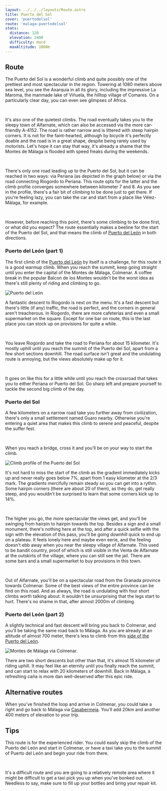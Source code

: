 ```yaml
---
layout: ../../../layouts/Route.astro
title: Puerto del Sol
cover: 'puertodelsol'
route: 'malaga-puertodelsol'
stats:
  distance: 120
  elevation: 2400
  difficulty: Hard
  maxAltitude: 1080m
---
```


## Route

The Puerto del Sol is a wonderful climb and quite possibly one of the prettiest and most spectacular in the region. Towering at 1080 meters above sea level, you see the Axarquia in all its glory, including the impressive La Maroma, the manmade lake of Viñuela, the hilltop village of Comares.
On a particularly clear day, you can even see glimpses of Africa.

&nbsp;

It's also one of the quietest climbs. The road eventually takes you to the sleepy town of Alfarnate, which can also be accessed via the more car-friendly A-4152.
The road is rather narrow and is littered with steep hairpin corners. It is not for the faint-hearted, although by bicycle it's perfectly doable and the road is in a great shape, despite being rarely used by motorists. Let's hope it can stay that way, it's already a shame that the Montes de Málaga is flooded with speed freaks during the weekends.

&nbsp;

There's only one road leading up to the Puerto del Sol, but it can be reached in two ways: via Periana (as depicted in the graph below) or via the road connecting Riogordo to Periana.
This route opts for the latter and the climb profile converges somewhere between kilometer 7 and 8. As you see in the profile, there's a fair bit of climbing to be done just to get there. If you're feeling lazy, you can take the car and start from a place like Vélez-Málaga, for example.

&nbsp;

However, before reaching this point, there's some climbing to be done first, or what did you expect? 
The route essentially makes a beeline for the start of the Puerto del Sol, and that means the climb of [Puerto del León](/destinations/malaga/puertoleon) in both directions.


### Puerto del León (part 1)

The first climb of the [Puerto del León](/destinations/malaga/puertoleon) by itself is a challenge, for this route it is a good warmup climb.
When you reach the summit, keep going straight until you enter the capital of the Montes de Málaga, Colmenar. 
A coffee break in the popular Balcon de los Montes wouldn't be the worst idea as there's still plenty of riding and climbing to go.


<img
  src="/routes/puertoleon/climb.png"
  alt="Puerto del León"
  class="mt-4 mb-8"
  height={800}
/>

A fantastic descent to Riogordo is next on the menu. 
It's a fast descent but there's little (if any) traffic, the road is perfect, and the corners in general aren't treacherous.
In Riogordo, there are more cafeterías and even a small supermarket on the square. Except for one bar on route, this is the last place you can stock up on provisions for quite a while.

&nbsp;

You leave Riogordo and take the road to Periana for about 15 kilometer. 
It's mostly uphill until you reach the summit of the Puerto del Sol, apart from a few short sections downhill.
The road surface isn't great and the undulating route is annoying, but the views absolutely make up for it.

&nbsp;

It goes on like this for a little while until you reach the crossroad that takes you to either Periana or Puerto del Sol.
Go sharp left and prepare yourself to tackle the second big climb of the day.

### Puerto del Sol

A few kilometers on a narrow road take you further away from civilization, there's only a small settlement named Guaro nearby. 
Otherwise you're entering a quiet area that makes this climb to serene and peaceful, despite the suffer fest.

&nbsp;

When you reach a bridge, cross it and you'll be on your way to start the climb. 

<img
  src="/routes/puertodelsol/climb.png"
  alt="Climb profile of the Puerto del Sol"
  class="mt-4 mb-8"
  height={800}
/>

It's not hard to miss the start of the climb as the gradient immediately kicks up and never really goes below 7%, apart from 1 easy kilometer at the 2/3 mark.
The gradients mercifully remain steady so you can get into a rythm. 
Some hairpin corners (there are about 20 of them), as they do, get really steep, and you wouldn't be surprised to learn that some corners kick up to 14%.

&nbsp;

The higher you go, the more spectacular the views get, and you'll be swinging from hairpin to hairpin towards the top.
Besides a sign and a small monument, there's nothing here at the top, and after a quick selfie with the sign with the elevation of this pass, you'll be going downhill quick to end up on a plateau.
It feels lonely here and maybe even eerie, and the feeling doesn't ebb away when you near the sleepy village of Alfarnate. 
This used to be bandit country, proof of which is still visible in the Venta de Alfarnate at the outskirts of the village, where you can still see the jail. 
There are some bars and a small supermarket to buy provisions in this town.

&nbsp;

Out of Alfarnate, you'll be on a spectacular road from the Granada province towards Colmenar. 
Some of the best views of the entire province can be find on this road. And as always, the road is undulating with four short climbs worth talking about. 
It wouldn't be unsurprising that the legs start to hurt. There's no shame in that, after almost 2000m of climbing. 

### Puerto del León (part 2)

A slightly technical and fast descent will bring you back to Colmenar, and you'll be taking the same road back to Málaga.
As you are already at an altitude of almost 700 meter, there's less to climb from this [side of the Puerto del León](/destinations/malaga/casabermeja).

<img
  src="/routes/casabermeja/montesdemalagaviacolmenar.png"
  alt="Montes de Málaga via Colmenar."
  class="mt-4 mb-8"
  height={200}
  width={750}
/>


There are two short descents but other than that, it's almost 15 kilometer of riding uphill.
It may feel like an eternity until you finally reach the summit, and can start to relax with 20 kilometers of downhill. 
Back in Málaga, a refreshing caña is more dan well-deserved after this epic ride.

## Alternative routes

When you've finished the loop and arrive in Colmenar, you could take a right and go back to Málaga via [Casabermeja](/destinations/malaga/casabermeja). 
You'll add 20km and another 400 meters of elevation to your trip.

## Tips

This route is for the experienced rider. You could easily skip the climb of the Puerto del León and start in Colmenar, or have a taxi take you to the summit of Puerto del León and begin your ride from there.

&nbsp;

It's a difficult route and you are going to a relatively remote area where it might be difficult to get a taxi pick you up when you've bonked out.  
Needless to say, make sure to fill up your bottles and bring your repair kit.
